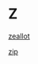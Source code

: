 # Z {-}

[zeallot](https://linkedin-learning.pxf.io/rweekly_zeallot)

[zip](https://linkedin-learning.pxf.io/rweekly_ziptar)
